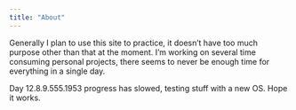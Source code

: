 ```yaml
---
title: "About"
---
```


Generally I plan to use this site to practice, it doesn't have too much purpose other than that at the moment. I'm working on several time consuming personal projects, there seems to never be enough time for everything in a single day.

Day 12.8.9.555.1953 progress has slowed, testing stuff with a new OS. Hope it works. 
 